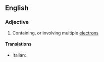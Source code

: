 ==English==

===Adjective===
{{en-adj}}

#{{chemistry|physics}} Containing, or involving multiple [[electron]]s

====Translations====
{{top}}
* Italian: {{t-|it|multielettronico}}
{{mid}}

{{bottom}}